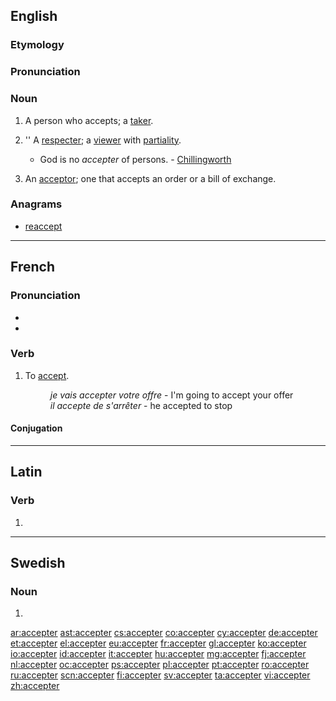 ==English==

===Etymology===
{{suffix|accept|er}}

===Pronunciation===
{{a|US}} {{IPA|/æk.ˈsɛp.tɚ/}}

===Noun===
{{en-noun}}

# A person who accepts; a [[taker]].
# {{context|obsolete}} '' A [[respecter]]; a [[viewer]] with [[partiality]].
#* God is no ''accepter'' of persons. - [[Chillingworth]]
# {{context|legal}} An [[acceptor]]; one that accepts an order or a bill of exchange.

===Anagrams===
* [[reaccept#English|reaccept]]

----

==French==

===Pronunciation===
* {{IPA|lang=fr|/ɑk.sɛp.te/}}
* {{audio|Fr-accepter-fr-Paris.ogg|Audio (FR)}}

===Verb===
{{fr-verb}}

# {{transitive|lang=fr}} To [[accept]].
#: ''je vais accepter votre offre'' - I'm going to accept your offer
#: ''il accepte de s'arrêter'' - he accepted to stop

====Conjugation====
{{fr-conj-er|accept|avoir}}

----

==Latin==

===Verb===
{{la-verb-form|accepter}}

# {{conjugation of|accepto|acceptō|1|s|pres|pass|sub|lang=la}}

----

==Swedish==

===Noun===
{{head|sv|noun form}}

# {{sv-noun-form-indef-pl|accept}}

[[ar:accepter]]
[[ast:accepter]]
[[cs:accepter]]
[[co:accepter]]
[[cy:accepter]]
[[de:accepter]]
[[et:accepter]]
[[el:accepter]]
[[eu:accepter]]
[[fr:accepter]]
[[gl:accepter]]
[[ko:accepter]]
[[io:accepter]]
[[id:accepter]]
[[it:accepter]]
[[hu:accepter]]
[[mg:accepter]]
[[fj:accepter]]
[[nl:accepter]]
[[oc:accepter]]
[[ps:accepter]]
[[pl:accepter]]
[[pt:accepter]]
[[ro:accepter]]
[[ru:accepter]]
[[scn:accepter]]
[[fi:accepter]]
[[sv:accepter]]
[[ta:accepter]]
[[vi:accepter]]
[[zh:accepter]]